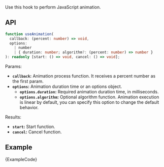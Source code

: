 
Use this hook to perform JavaScript animation.

## API

```ts
function useAnimation(
  callback: (percent: number) => void,
  options:
    | number
    | { duration: number; algorithm?: (percent: number) => number }
): readonly [start: () => void, cancel: () => void];
```

Params:

- **`callback`:** Animation process function. It receives a percent number as the first param.
- **`options`:** Animation duration time or an options object.
  - **`options.duration`:** Required animation duration time, in milliseconds.
  - **`options.algorithm`:** Optional algorithm function. Animation execution is linear by default, you can specify this option to change the default behavior.

Results:

- **`start`:** Start function.
- **`cancel`:** Cancel function.

## Example

<ExampleBlock>
  <Example />
</ExampleBlock>
<CodeBlock language="tsx">{ExampleCode}</CodeBlock>
